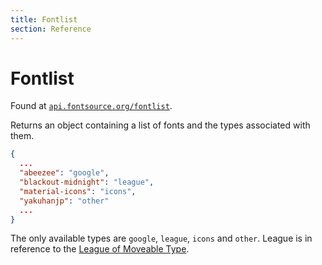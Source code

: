 ```yaml
---
title: Fontlist
section: Reference
---
```


# Fontlist

Found at [`api.fontsource.org/fontlist`](https://api.fontsource.org/fontlist).

Returns an object containing a list of fonts and the types associated with them.

```json
{
  ...
  "abeezee": "google",
  "blackout-midnight": "league",
  "material-icons": "icons",
  "yakuhanjp": "other"
  ...
}
```

The only available types are `google`, `league`, `icons` and `other`. League is in reference to the [League of Moveable Type](https://www.theleagueofmoveabletype.com/).
